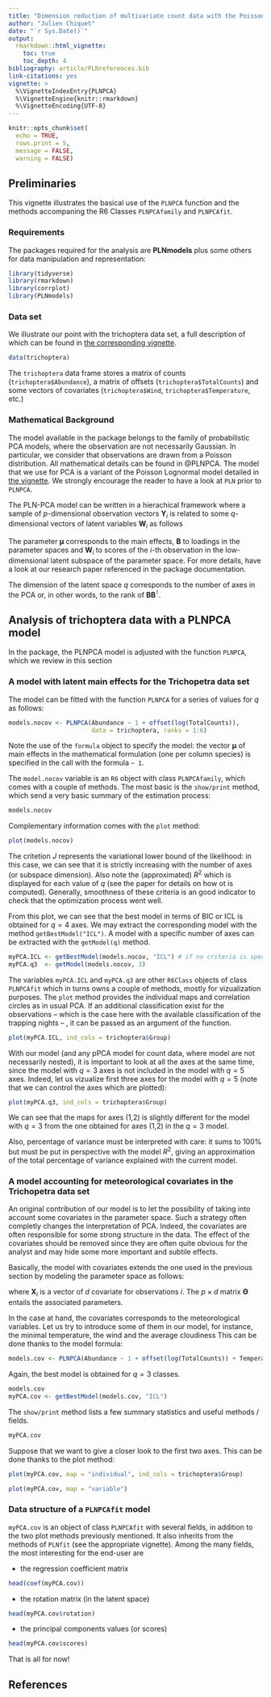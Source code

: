 ```yaml
---
title: "Dimension reduction of multivariate count data with the Poisson PCA"
author: "Julien Chiquet"
date: "`r Sys.Date()`"
output: 
  rmarkdown::html_vignette:
    toc: true
    toc_depth: 4
bibliography: article/PLNreferences.bib
link-citations: yes
vignette: >
  %\VignetteIndexEntry{PLNPCA}
  %\VignetteEngine{knitr::rmarkdown}
  %\VignetteEncoding{UTF-8}
---
```



```r
knitr::opts_chunk$set(
  echo = TRUE,
  rows.print = 5,
  message = FALSE, 
  warning = FALSE)
```

## Preliminaries

This vignette illustrates the basical use of the `PLNPCA` function and the methods accompaning the R6 Classes `PLNPCAfamily` and `PLNPCAfit`.

### Requirements

The packages required for the analysis are **PLNmodels** plus some others for data manipulation and representation:

```r
library(tidyverse)
library(rmarkdown)
library(corrplot)
library(PLNmodels)
```

### Data set

We illustrate our point with the trichoptera data set, a full description of which can be found in [the corresponding vignette](Trichoptera.html).

```r
data(trichoptera)
```

The `trichoptera` data frame stores a matrix of counts (`trichoptera$Abundance`), a matrix of offsets (`trichoptera$TotalCounts`) and some vectors of covariates (`trichoptera$Wind`, `trichoptera$Temperature`, etc.)

### Mathematical Background

The model available in the package belongs to the family of probabilistic PCA models, where the observation are not necessarily Gaussian.  In particular, we consider that observations are drawn from a Poisson distribution. All mathematical details can be found in @PLNPCA. The model that we use for PCA is a variant of the Poisson Lognormal model detailed in [the vignette](PLN.html). We strongly encourage the reader to have a look at `PLN` prior to `PLNPCA`.

The PLN-PCA model can be written in a hierachical framework where a sample of $p$-dimensional observation vectors $\mathbf{Y}_i$ is related to some  $q$-dimensional vectors of latent variables $\mathbf{W}_i$ as follows
\begin{equation} 
  \label{eq:pca-model}
  \begin{array}{rcl}
    \text{latent space }  & \mathbf{W}_i \quad \text{i.i.d.} & \mathbf{W}_i \sim      \mathcal{N}(\mathbf{0}_q, \mathbf{I}_q)  \\
\text{parameter space } &   \mathbf{Z}_i = {\boldsymbol\mu} + \mathbf{B}^\top \mathbf{W}_i & \\
  \text{observation space } &  Y_{ij} | Z_{ij} \quad \text{indep.} & Y_{ij} | Z_{ij} \sim \mathcal{P}\left(\exp\{Z_{ij}\}\right)
  \end{array}
\end{equation}

The parameter ${\boldsymbol\mu}$ corresponds to the main effects, $\mathbf{B}$ to \emph{rescaled} loadings in the parameter spaces and $\mathbf{W}_i$ to scores of the $i$-th observation in the low-dimensional latent subspace of the parameter space. For more details, have a look at our research paper referenced in the package documentation.

The dimension of the latent space $q$ corresponds to the number of axes in the PCA or, in other words, to the rank of $\mathbf{B}\mathbf{B}^\intercal$.

## Analysis of trichoptera data with a PLNPCA model

In the package, the PLNPCA model is adjusted with the function `PLNPCA`, which we review in this section

### A model with latent main effects for the Trichopetra data set

The model can be fitted with the function `PLNPCA` for a series of values for $q$ as follows:

```r
models.nocov <- PLNPCA(Abundance ~ 1 + offset(log(TotalCounts)),
                       data = trichoptera, ranks = 1:6)
```

Note the use of the `formula` object to specify the model: the vector $\boldsymbol\mu$ of main effects in the mathematical formulation (one per column species) is specified in the call with the formula `~ 1`.

The `model.nocov` variable is an `R6` object with class `PLNPCAfamily`, which comes with a couple of methods. The most basic is the `show/print` method, which send a very basic summary of the estimation process:

```r
models.nocov
```
Complementary information comes with the `plot` method:
```r
plot(models.nocov)
```

The critetion $J$ represents the variational lower bound of the likelihood: in this case, we can see that it is strictly increasing with the number of axes (or subspace dimension). Also note the (approximated) $R^2$ which is displayed for each value of $q$ (see the paper for details on how ot is computed). Generally, smoothness of these criteria is an good indicator to check that the optimization process went well.

From this plot, we can see that the best model in terms of BIC or ICL is obtained for $q=4$ axes. We may extract the corresponding model with the method `getBestModel("ICL")`. A model with a specific number of axes can be extracted with the `getModel(q)` method. 

```r
myPCA.ICL <- getBestModel(models.nocov, "ICL") # if no criteria is specified, the best BIC is used
myPCA.q3  <- getModel(models.nocov, 3)
```

The variables `myPCA.ICL` and `myPCA.q3` are other `R6Class` objects of class `PLNPCAfit` which in turns owns a couple of methods, mostly for vizualization purposes. The `plot` method provides the individual maps and correlation circles as in usual PCA. If an additional classification exist for the observations -- which is the case here with the available classification of the trapping nights -- , it can be passed as an argument of the function.

```r
plot(myPCA.ICL, ind_cols = trichoptera$Group)
```

With our model (and any pPCA model for count data, where model are not necessarily nested), it is important to look at all the axes at the same time, since the model with $q=3$ axes is not included in the model with $q=5$ axes. Indeed, let us vizualize first three axes for the model with $q=5$ (note that we can control the axes which are plotted):

```r
plot(myPCA.q3, ind_cols = trichoptera$Group)
```

We can see that the maps for axes (1,2) is slightly different for the model with $q=3$ from the one obtained for axes (1,2) in the $q=3$ model. 

Also, percentage of variance must be interpreted with care: it sums to 100% but must be put in perspective with the model $R^2$, giving an approximation of the total percentage of variance explained with the current model.

### A model accounting for meteorological covariates in the Trichopetra data set

An original contribution of our model is to let the possibility of taking into account some covariates in the parameter space. Such a strategy often completly changes the interpretation of PCA. Indeed, the covariates are often responsible for some strong structure in the data. The effect of the covariates should be removed since they are often quite obvious for the analyst and may hide some more important and subtile effects.

Basically, the model with covariates extends the one used in the previous section by modeling the parameter space as follows:

\begin{equation} 
  \mathbf{Z}_i = {\boldsymbol\mu} + {\boldsymbol\Theta} \mathbf{X}_i^\intercal +    \mathbf{B}^\top \mathbf{W}_i, \qquad \mathbf{Z}_i \sim \mathcal{N}({\boldsymbol\mu} + {\boldsymbol\Theta} \mathbf{X}_i^\intercal, \mathbf{B}\mathbf{B}^\top),
\end{equation}

where $\mathbf{X}_i$ is a vector of $d$ covariate for observations $i$. The $p \times d$ matrix  $\boldsymbol\Theta$ entails the associated parameters.

In the case at hand, the covariates corresponds to the meteorological variables. Let us try to introduce some of them in our model, for instance, the minimal temperature, the wind and the average cloudiness This can be done thanks to the model formula:

```r
models.cov <- PLNPCA(Abundance ~ 1 + offset(log(TotalCounts)) + Temperature + Wind + Cloudiness, data = trichoptera, ranks = 1:6)
```

Again, the best model is obtained for $q=3$ classes.

```r
models.cov
myPCA.cov <- getBestModel(models.cov, "ICL")
```

The `show/print` method lists a few summary statistics and useful methods / fields.
```r
myPCA.cov
```

Suppose that we want to give a closer look to the first two axes. This can be done thanks to the plot method:

```r
plot(myPCA.cov, map = "individual", ind_cols = trichoptera$Group)
```

```r
plot(myPCA.cov, map = "variable")
```

### Data structure of a `PLNPCAfit` model

`myPCA.cov` is an object of class `PLNPCAfit` with several fields, in addition to the two plot methods previously mentioned. It also inherits from  the methods of `PLNfit` (see the appropriate vignette). Among the many fields, the most interesting for the end-user are 

- the regression coefficient matrix
```r
head(coef(myPCA.cov))
```
- the rotation matrix (in the latent space)
```r
head(myPCA.cov$rotation)
```
- the principal components values (or scores)
```r
head(myPCA.cov$scores)
```

That is all for now!

## References

